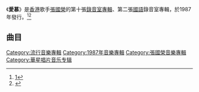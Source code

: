 {{Album infobox | <!-- See Wikipedia:WikiProject_Albums -->
| Name = 愛慕
| Type = [[專輯|專輯]]
| Artist = [[張國榮|張國榮]]
| Cover       =
| Background  = 
| Released = 1987年
| Genre = [[國語流行音樂|國語流行音樂]]
| Label = [[華星唱片|華星唱片]]
| Language = [[國語|國語]]
| Producer = [[黎小田|黎小田]]（全部歌曲的音樂監製）<br>[[齊豫|齊豫]]（2-5、7-10的音樂監製）
| Last album = [[英雄本色當年情|英雄本色當年情]]<br/>（1986）
| This album = '''愛慕'''<br/>（1987）
| Next album = [[Summer_Romance|Summer Romance]]<br/>（1987）
}} 

《'''愛慕'''》是[[香港|香港]]歌手[[張國榮|張國榮]]的第十張[[錄音室專輯|錄音室專輯]]、第二張[[國語|國語]]錄音室專輯，於1987年發行。<ref>[https://itunes.apple.com/tw/album/%E6%84%9B%E6%85%95/892489298]</ref><ref>{{Cite web |url=https://www.discogs.com/%E5%BC%B5%E5%9C%8B%E6%A6%AE-%E6%84%9B%E6%85%95/release/6726072 |title=存档副本 |accessdate=2018-10-25 |archive-date=2018-10-26 |archive-url=https://web.archive.org/web/20181026064559/https://www.discogs.com/%E5%BC%B5%E5%9C%8B%E6%A6%AE-%E6%84%9B%E6%85%95/release/6726072 |dead-url=no }}</ref>

== 曲目 ==
{{Track listing
| collapsed = 
| headline  = 
| font_size = 
| total_length = 

| all_writing = 
| all_music = 
| all_lyrics = 
| all_arranger = 
| all_producer = 
| all_note = 

| extra_column =

| title1          = 愛慕
| note1           = 粵語
| longnote1       = 改編自[[西城秀樹|西城秀樹]]的追憶の瞳～Lola
| lyrics1         = [[鄭國江|鄭國江]]
| music1          = 關口俊行
| arranger1       = 船山基紀
| producer1       = 
| extra1          = 
| length1         = 

| title2          = 停止轉動
| note2           =
| longnote2       = 粵語版為《不羈的風》
| lyrics2         = 陳家麗
| music2          = 大澤誉志幸
| arranger2       = 羅迪
| producer2       = 
| extra2          = 
| length2         = 

| title3          = 痴心的我
| note3           = 國語版
| longnote3       = 粵語版為《痴心的我》
| lyrics3         = 呂承明
| music3          = [[黎小田|黎小田]]
| arranger3       = 黎小田
| producer3       = 
| extra3          = 
| length3         = 

| title4          = 午夜奔馳
| note4           =
| longnote4       = 粵語版為《隱身人》
| lyrics4         = 詹德茂
| music4          = 大野克夫
| arranger4       = 羅迪
| producer4       = 
| extra4          = 
| length4         = 

| title5          = 悲傷的語言
| note5           =
| longnote5       = 粵語版為《為誰瘋巔》
| lyrics5         = [[李宗盛|李宗盛]]
| music5          = B. Arcaio<br>A. Ceccarelli
| arranger5       = 
| producer5       = 
| extra5          = 
| length5         = 

| title6          = 讓我消失去
| note6           = 粵語
| longnote6       = 電影《英雄正傳》主題曲
| lyrics6         = [[黃百鳴|黃百鳴]]
| music6          = 黎小田
| arranger6       = 奧金寶
| producer6       = 
| extra6          = 
| length6         = 

| title7          = 當年情
| note7           = 國語版
| longnote7       = 粵語版為《當年情》
| lyrics7         = [[詹德茂|詹德茂]]
| music7          = [[顧嘉煇|顧嘉煇]]
| arranger7       = 顧嘉煇
| producer7       = 
| extra7          = 
| length7         = 

| title8          = 不確定的年紀
| note8           =
| longnote8       = 粵語版為《Crazy Rock》
| lyrics8         = 詹德茂
| music8          = Annie
| arranger8       = 蘇德華
| producer8       = 
| extra8          = 
| length8         = 

| title9          = 叫妳一聲
| note9           =
| longnote9       = 粵語版為《為你鍾情》
| lyrics9         = 凌嶽
| music9          = [[王正宇|王正宇]]
| arranger9       = 
| producer9       = 
| extra9          = 
| length9         = 

| title10         = 背棄命運
| note10          =
| longnote10      = 粵語版為《第一次》
| lyrics10        = [[陳昇|陳昇]]
| music10         = 細野晴臣
| arranger10      = 黎小田
| producer10      = 
| extra10         = 
| length10        = 
}}

{{張國榮}}

[[Category:流行音樂專輯|Category:流行音樂專輯]]
[[Category:1987年音樂專輯|Category:1987年音樂專輯]]
[[Category:張國榮音樂專輯|Category:張國榮音樂專輯]]
[[Category:華星唱片音乐专辑|Category:華星唱片音乐专辑]]